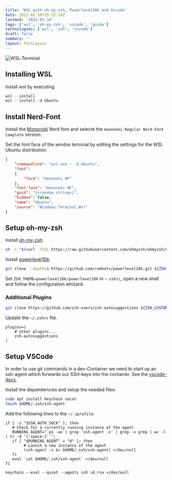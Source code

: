 ```yaml
---
title: 'WSL with oh-my-zsh, Powerlevel10k and Vscode'
date: 2022-02-18T15:32:14Z
lastmod: '2022-02-18'
tags: ['wsl', 'oh-my-zsh', 'vscode', 'guide']
technologies: ['wsl', 'zsh', 'vscode']
draft: false
summary: ''
layout: PostLayout
---
```


![WSL-Terminal](/static/images/wsl-setup/Windows_Terminal.png)

## Installing WSL

Install wsl by executing

```powershell
wsl --install
wsl --install -d Ubuntu
```

## Install Nerd-Font

Install the [Mononoki](https://github.com/ryanoasis/nerd-fonts/releases/download/v2.0.0/Mononoki.zip)
Nerd font and selecte the `mononoki-Regular Nerd Font Complete` version.

Set the font face of the windos terminal by editing the settings for the WSL Ubuntu distribution.

```json:settings.json
{
    "commandline": "wsl.exe ~ -d Ubuntu",
    "font":
    {
        "face": "mononoki NF"
    },
    "font-face": "mononoki NF",
    "guid": "{<random string>}",
    "hidden": false,
    "name": "Ubuntu",
    "source": "Windows.Terminal.Wsl"
}
```

## Setup oh-my-zsh

Install [oh-my-zsh](https://github.com/ohmyzsh/ohmyzsh):

```bash
sh -c "$(curl -fsSL https://raw.githubusercontent.com/ohmyzsh/ohmyzsh/master/tools/install.sh)"
```

Install [powerlevel10k](https://github.com/romkatv/powerlevel10k):

```bash
git clone --depth=1 https://github.com/romkatv/powerlevel10k.git ${ZSH_CUSTOM:-$HOME/.oh-my-zsh/custom}/themes/powerlevel10k
```

Set `ZSH_THEME=powerlevel10k/powerlevel10k` in `~.zshrc`, open a new shell and follow the configuration whizard.

### Additional Plugins

```bash
git clone https://github.com/zsh-users/zsh-autosuggestions ${ZSH_CUSTOM:-~/.oh-my-zsh/custom}/plugins/zsh-autosuggestions
```

Update the `~/.zshrc` file.

```bash:~/.zshrc
plugins=(
    # other plugins...
    zsh-autosuggestions
)
```

## Setup VSCode

In order to use git commands in a dev-Container we need to start up an ssh-agent which forwards our SSH-keys into the container.
See the [vscode-docs](https://code.visualstudio.com/docs/remote/containers#_sharing-git-credentials-with-your-container).

Install the dependencies and setup the needed files:

```bash
sudo apt install keychain socat
touch $HOME/.ssh/ssh-agent
```

Add the following lines to the `~/.zprofile`:

```bash:~/.zprofile
if [ -z "$SSH_AUTH_SOCK" ]; then
   # Check for a currently running instance of the agent
   RUNNING_AGENT="`ps -ax | grep 'ssh-agent -s' | grep -v grep | wc -l | tr -d '[:space:]'`";
   if [ "$RUNNING_AGENT" = "0" ]; then
        # Launch a new instance of the agent
        (ssh-agent -s &> $HOME/.ssh/ssh-agent) >/dev/null
   fi
   eval `cat $HOME/.ssh/ssh-agent` >/dev/null
fi

keychain --eval --quiet --agents ssh id_rsa >/dev/null
```
